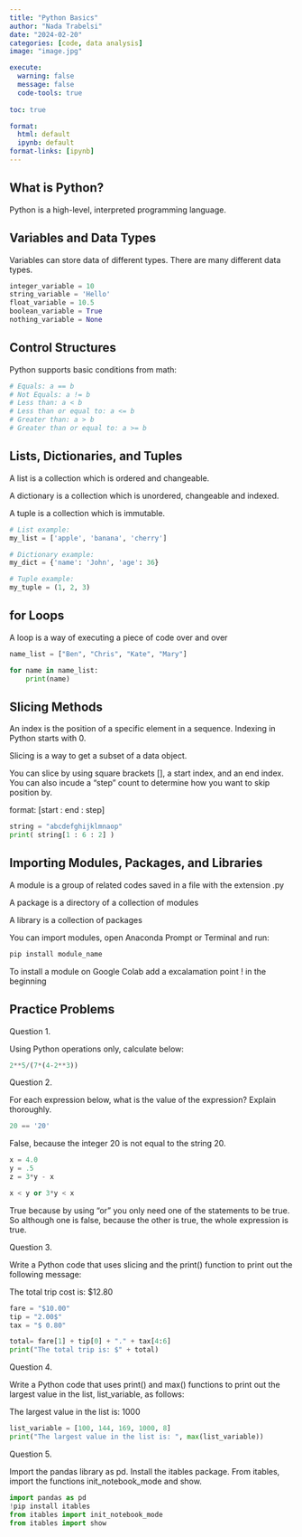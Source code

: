 ```yaml
---
title: "Python Basics"
author: "Nada Trabelsi"
date: "2024-02-20"
categories: [code, data analysis]
image: "image.jpg"

execute: 
  warning: false
  message: false
  code-tools: true
  
toc: true

format: 
  html: default
  ipynb: default
format-links: [ipynb]
---
```

## What is Python?

Python is a high-level, interpreted programming language.

## Variables and Data Types

Variables can store data of different types. There are many different data types.

```python
integer_variable = 10
string_variable = 'Hello'
float_variable = 10.5
boolean_variable = True
nothing_variable = None
```

## Control Structures

Python supports basic conditions from math:
```python
# Equals: a == b
# Not Equals: a != b
# Less than: a < b
# Less than or equal to: a <= b
# Greater than: a > b
# Greater than or equal to: a >= b
```

## Lists, Dictionaries, and Tuples
A list is a collection which is ordered and changeable.

A dictionary is a collection which is unordered, changeable and indexed.

A tuple is a collection which is immutable.
```python
# List example:
my_list = ['apple', 'banana', 'cherry']

# Dictionary example:
my_dict = {'name': 'John', 'age': 36}

# Tuple example:
my_tuple = (1, 2, 3)
```
## for Loops
A loop is a way of executing a piece of code over and over 
```python
name_list = ["Ben", "Chris", "Kate", "Mary"]

for name in name_list:
    print(name)
```

## Slicing Methods

An index is the position of a specific element in a sequence. Indexing in Python starts with 0.

Slicing is a way to get a subset of a data object.

You can slice by using square brackets [], a start index, and an end index. You can also incude a "step" count to determine how you want to skip position by.

format: [start : end : step]
```python
string = "abcdefghijklmnaop"
print( string[1 : 6 : 2] )
```
## Importing Modules, Packages, and Libraries
A module is a group of related codes saved in a file with the extension .py

A package is a directory of a collection of modules

A library is a collection of packages

You can import modules, open Anaconda Prompt or Terminal and run:
```python
pip install module_name
```
To install a module on Google Colab add a excalamation point ! in the beginning

## Practice Problems

Question 1.

Using Python operations only, calculate below:
```python
2**5/(7*(4-2**3))
```
Question 2.

For each expression below, what is the value of the expression? Explain thoroughly.
```python
20 == '20'
```
False, because the integer 20 is not equal to the string 20.
```python
x = 4.0
y = .5
z = 3*y - x

x < y or 3*y < x
```
True because by using "or" you only need one of the statements to be true. So although one is false, because the other is true, the whole expression is true.

Question 3.

Write a Python code that uses slicing and the print() function to print out the following message:

The total trip cost is: $12.80
```python
fare = "$10.00"
tip = "2.00$"
tax = "$ 0.80"
```
```python
total= fare[1] + tip[0] + "." + tax[4:6]
print("The total trip is: $" + total)
```
Question 4.

Write a Python code that uses print() and max() functions to print out the largest value in the list, list_variable, as follows:

The largest value in the list is: 1000
```python
list_variable = [100, 144, 169, 1000, 8]
print("The largest value in the list is: ", max(list_variable))
```
Question 5.

Import the pandas library as pd. Install the itables package. From itables, import the functions init_notebook_mode and show.

```python
import pandas as pd
!pip install itables
from itables import init_notebook_mode
from itables import show
```